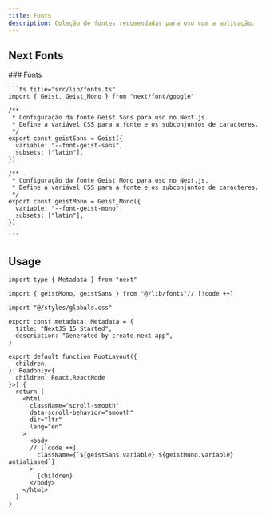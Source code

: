 ```yaml
---
title: Fonts
description: Coleção de fontes recomendadas para uso com a aplicação.
---
```


## Next Fonts

<Steps>
  <Step>
    ### Fonts

    ```ts title="src/lib/fonts.ts"
    import { Geist, Geist_Mono } from "next/font/google"

    /**
     * Configuração da fonte Geist Sans para uso no Next.js.
     * Define a variável CSS para a fonte e os subconjuntos de caracteres.
     */
    export const geistSans = Geist({
      variable: "--font-geist-sans",
      subsets: ["latin"],
    })

    /**
     * Configuração da fonte Geist Mono para uso no Next.js.
     * Define a variável CSS para a fonte e os subconjuntos de caracteres.
     */
    export const geistMono = Geist_Mono({
      variable: "--font-geist-mono",
      subsets: ["latin"],
    })

    ```

  </Step>
</Steps>

## Usage

```tsx title="src/app/layout.tsx"
import type { Metadata } from "next"

import { geistMono, geistSans } from "@/lib/fonts"// [!code ++]

import "@/styles/globals.css"

export const metadata: Metadata = {
  title: "NextJS 15 Started",
  description: "Generated by create next app",
}

export default function RootLayout({
  children,
}: Readonly<{
  children: React.ReactNode
}>) {
  return (
    <html
      className="scroll-smooth"
      data-scroll-behavior="smooth"
      dir="ltr"
      lang="en"
    >
      <body
      // [!code ++]
        className={`${geistSans.variable} ${geistMono.variable} antialiased`}
      >
        {children}
      </body>
    </html>
  )
}

```
